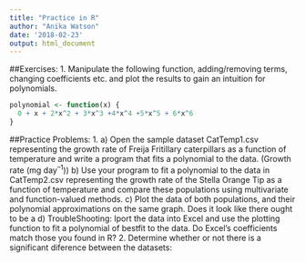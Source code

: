 ```yaml
---
title: "Practice in R"
author: "Anika Watson"
date: '2018-02-23'
output: html_document
---
```

##Exercises:
1. Manipulate the following function, adding/removing terms, changing coefficients etc. and plot the results to gain an intuition for polynomials.
```r
polynomial <- function(x) {
  0 + x + 2*x^2 + 3*x^3 +4*x^4 +5*x^5 + 6*x^6
}
```


##Practice Problems:
1. a) Open the sample dataset CatTemp1.csv representing the growth rate of Freija Fritillary caterpillars as a function of temperature and write a program that fits a polynomial to the data. (Growth rate (mg day^–1^))
      b) Use your program to fit a polynomial to the data in CatTemp2.csv representing the growth rate of the Stella Orange Tip as a function of temperature and compare these populations using multivariate and function-valued methods.
      c) Plot the data of both populations, and their polynomial approximations on the same graph. Does it look like there ought to be a 
    d) TroubleShooting: Iport the data into Excel and use the plotting function to fit a polynomial of bestfit to the data. Do Excel's coefficients match those you found in R?
2. Determine whether or not there is a significant diference between the datasets: